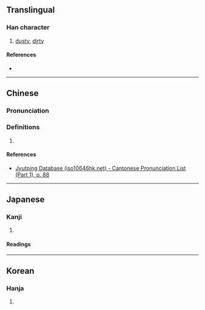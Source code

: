 {{also|塳}}
{{character info}}
==Translingual==

===Han character===
{{Han char|rn=32|rad=土|as=10|sn=13|four=|canj=GBMO,XGBMO|ids=⿰土冡}}

# [[dusty]], [[dirty]]

====References====
* {{Han ref|kx=0236.050|dkj=05344|hdz=10476.020|uh=585C|ud=22620}}

----

==Chinese==
{{zh-forms}}

===Pronunciation===
{{zh-pron
|m=péng
|c=bung6,pung4
|cat=
}}

===Definitions===
{{zh-hanzi}}

# {{rfdef|zh}}

====References====
* [http://www.iso10646hk.net/jp/document/download.jsp Jyutping Database (iso10646hk.net) - Cantonese Pronunciation List (Part 1), p. 88]

----

==Japanese==

===Kanji===
{{ja-kanji|grade=|rs=土10}}

# {{rfdef|ja|sort=土10}}

====Readings====
{{ja-readings|on=[[ほう]] (hō)|kun=[[ほこりがとぶ]] (hokorigatobu)}}

----

==Korean==

===Hanja===
{{ko-hanja|hangeul=봉|rv=bong|mr=pong}}

# {{rfdef|ko|sort=土10}}